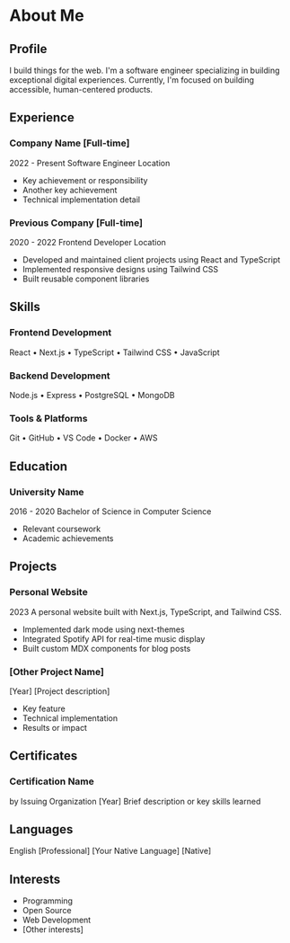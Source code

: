# About Me

## Profile

I build things for the web. I'm a software engineer specializing in building exceptional digital experiences. Currently, I'm focused on building accessible, human-centered products.

## Experience

### Company Name [Full-time]

2022 - Present
Software Engineer
Location

- Key achievement or responsibility
- Another key achievement
- Technical implementation detail

### Previous Company [Full-time]

2020 - 2022
Frontend Developer
Location

- Developed and maintained client projects using React and TypeScript
- Implemented responsive designs using Tailwind CSS
- Built reusable component libraries

## Skills

### Frontend Development

React • Next.js • TypeScript • Tailwind CSS • JavaScript

### Backend Development

Node.js • Express • PostgreSQL • MongoDB

### Tools & Platforms

Git • GitHub • VS Code • Docker • AWS

## Education

### University Name

2016 - 2020
Bachelor of Science in Computer Science

- Relevant coursework
- Academic achievements

## Projects

### Personal Website

2023
A personal website built with Next.js, TypeScript, and Tailwind CSS.

- Implemented dark mode using next-themes
- Integrated Spotify API for real-time music display
- Built custom MDX components for blog posts

### [Other Project Name]

[Year]
[Project description]

- Key feature
- Technical implementation
- Results or impact

## Certificates

### Certification Name

by Issuing Organization
[Year]
Brief description or key skills learned

## Languages

English [Professional]
[Your Native Language] [Native]

## Interests

- Programming
- Open Source
- Web Development
- [Other interests]

